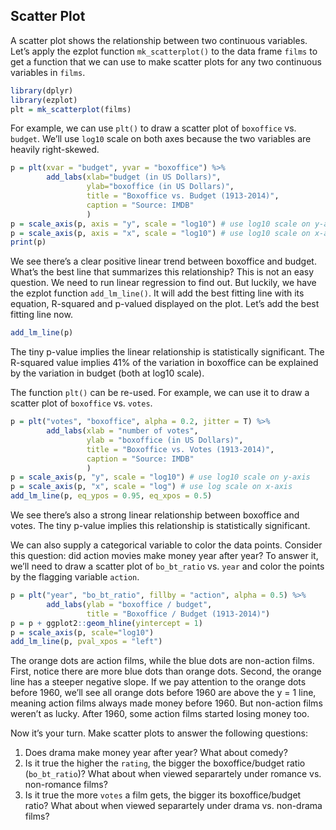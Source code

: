 ## Scatter Plot

A scatter plot shows the relationship between two continuous variables. Let's 
apply the ezplot function `mk_scatterplot()` to the data frame `films` to 
get a function that we can use to make scatter plots for any two continuous 
variables in `films`.
```r
library(dplyr)
library(ezplot)
plt = mk_scatterplot(films)
```

For example, we can use `plt()` to draw a scatter plot of `boxoffice` vs. 
`budget`. We'll use `log10` scale on both axes because the two variables are 
heavily right-skewed.
```r
p = plt(xvar = "budget", yvar = "boxoffice") %>% 
        add_labs(xlab="budget (in US Dollars)", 
                 ylab="boxoffice (in US Dollars)",         
                 title = "Boxoffice vs. Budget (1913-2014)",
                 caption = "Source: IMDB"
                 )
p = scale_axis(p, axis = "y", scale = "log10") # use log10 scale on y-axis
p = scale_axis(p, axis = "x", scale = "log10") # use log10 scale on x-axis
print(p)
```

We see there's a clear positive linear trend between boxoffice and budget. What's
the best line that summarizes this relationship? This is not an easy question. 
We need to run linear regression to find out. But luckily, we have the ezplot 
function `add_lm_line()`. It will add the best fitting line with its equation,
R-squared and p-valued displayed on the plot. Let's add the best fitting line now. 
```r
add_lm_line(p)
```

The tiny p-value implies the linear relationship is statistically significant. 
The R-squared value implies 41% of the variation in boxoffice can be explained
by the variation in budget (both at log10 scale).

The function `plt()` can be re-used. For example, we can use it to draw a 
scatter plot of `boxoffice` vs. `votes`.
```r
p = plt("votes", "boxoffice", alpha = 0.2, jitter = T) %>% 
        add_labs(xlab = "number of votes", 
                 ylab = "boxoffice (in US Dollars)", 
                 title = "Boxoffice vs. Votes (1913-2014)",
                 caption = "Source: IMDB"
                 )
p = scale_axis(p, "y", scale = "log10") # use log10 scale on y-axis
p = scale_axis(p, "x", scale = "log") # use log scale on x-axis
add_lm_line(p, eq_ypos = 0.95, eq_xpos = 0.5) 
```

We see there's also a strong linear relationship between boxoffice and votes.
The tiny p-value implies this relationship is statistically significant. 

We can also supply a categorical variable to color the data points. Consider this 
question: did action movies make money year after year? To answer it, we'll need 
to draw a scatter plot of `bo_bt_ratio` vs. `year` and color the points by the 
flagging variable `action`. 
```r
p = plt("year", "bo_bt_ratio", fillby = "action", alpha = 0.5) %>% 
        add_labs(ylab = "boxoffice / budget", 
                 title = "Boxoffice / Budget (1913-2014)")
p = p + ggplot2::geom_hline(yintercept = 1)
p = scale_axis(p, scale="log10")
add_lm_line(p, pval_xpos = "left")
```

The orange dots are action films, while the blue dots are non-action films. 
First, notice there are more blue dots than orange dots. Second, the orange line 
has a steeper negative slope. If we pay attention to the orange dots before 1960, 
we'll see all orange dots before 1960 are above the y = 1 line, meaning
action films always made money before 1960. But non-action films weren't as 
lucky. After 1960, some action films started losing money too. 

Now it's your turn. Make scatter plots to answer the following questions:

1. Does drama make money year after year? What about comedy? 
2. Is it true the higher the `rating`, the bigger the boxoffice/budget ratio 
(`bo_bt_ratio`)? What about when viewed separartely under romance vs. 
non-romance films?
3. Is it true the more `votes` a film gets, the bigger its boxoffice/budget 
ratio? What about when viewed separartely under drama vs. non-drama films?

